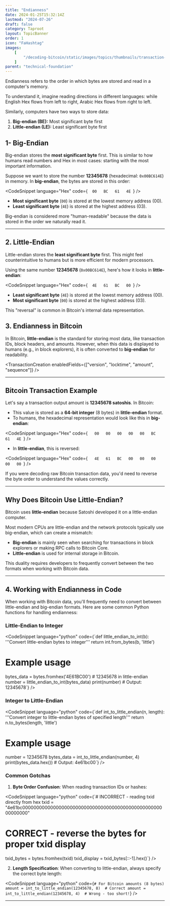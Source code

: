 ```yaml
---
title: "Endianness"
date: 2024-01-25T15:32:14Z
lastmod: "2024-07-26"
draft: false
category: Taproot
layout: TopicBanner
order: 1
icon: "FaHashtag"
images:
    [
        "/decoding-bitcoin/static/images/topics/thumbnails/transaction-module/endianness.png"
    ]
parent: "technical-foundation"
---
```


Endianness refers to the order in which bytes are stored and read in a computer's memory.  

To understand it, imagine reading directions in different languages: while English Hex flows from left to right, Arabic Hex flows from right to left.

Similarly, computers have two ways to store data:
1. **Big-endian (BE):** Most significant byte first
2. **Little-endian (LE):** Least significant byte first

<div className="dark:hidden w-full rounded-xl overflow-hidden">
    <SvgDisplay
        src="/decoding-bitcoin/static/images/topics/transactions/technical-foundation/communication-endianness.svg"
        width="100%"
        height="auto"
    />
</div>
<div className="hidden dark:block w-full rounded-xl overflow-hidden">
    <SvgDisplay
        src="/decoding-bitcoin/static/images/topics/transactions/technical-foundation/communication-endianness.svg"
        width="100%"
        height="auto"
    />
</div>

##  1- Big-Endian

Big-endian stores the **most significant byte** first. This is similar to how humans read numbers and Hex in most cases: starting with the most important information.

Suppose we want to store the number **12345678** (hexadecimal: `0x00BC614E`) in memory. In **big-endian**, the bytes are stored in this order:

<CodeSnippet
    language="Hex"
    code={`   00   BC   61   4E  `}
/>

<div className="dark:hidden w-full rounded-xl overflow-hidden">
    <SvgDisplay
        src="/decoding-bitcoin/static/images/topics/transactions/technical-foundation/bigendian.jpg"
        width="100%"
        height="auto"
    />
</div>
<div className="hidden dark:block w-full rounded-xl overflow-hidden">
    <SvgDisplay
        src="/decoding-bitcoin/static/images/topics/transactions/technical-foundation/bigendian.jpg"
        width="100%"
        height="auto"
    />
</div>


- **Most significant byte** (`00`) is stored at the lowest memory address (00).
- **Least significant byte** (`4E`) is stored at the highest address (03).

Big-endian is considered more "human-readable" because the data is stored in the order we naturally read it.


---

## 2. Little-Endian

Little-endian stores the **least significant byte** first. This might feel counterintuitive to humans but is more efficient for modern processors.

Using the same number **12345678** (`0x00BC614E`), here's how it looks in **little-endian**:

<CodeSnippet
    language="Hex"
    code={`   4E   61   BC   00  `}
/>

<div className="dark:hidden w-full rounded-xl overflow-hidden">
    <SvgDisplay
        src="/decoding-bitcoin/static/images/topics/transactions/technical-foundation/littleendian.png"
        width="100%"
        height="auto"
    />
</div>
<div className="hidden dark:block w-full rounded-xl overflow-hidden">
    <SvgDisplay
        src="/decoding-bitcoin/static/images/topics/transactions/technical-foundation/littleendian.png"
        width="100%"
        height="auto"
    />
</div>


- **Least significant byte** (`4E`) is stored at the lowest memory address (00).
- **Most significant byte** (`00`) is stored at the highest address (03).

This "reversal" is common in Bitcoin's internal data representation.


## 3. Endianness in Bitcoin

In Bitcoin, **little-endian** is the standard for storing most data, like transaction IDs, block headers, and amounts. However, when this data is displayed to humans (e.g., in block explorers), it is often converted to **big-endian** for readability.

<TransactionCreation enabledFields={["version", "locktime", "amount", "sequence"]} />

---

## Bitcoin Transaction Example

Let's say a transaction output amount is **12345678 satoshis**. In Bitcoin:
- This value is stored as a **64-bit integer** (8 bytes) in **little-endian** format.
- To humans, the hexadecimal representation would look like this in **big-endian**:

<CodeSnippet
    language="Hex"
    code={`    00   00   00   00   00   BC   61   4E  `}
/>

- In **little-endian**, this is reversed:

<CodeSnippet
    language="Hex"
    code={`    4E   61   BC   00   00   00   00   00  `}
/>


If you were decoding raw Bitcoin transaction data, you'd need to reverse the byte order to understand the values correctly.

---

## Why Does Bitcoin Use Little-Endian?

Bitcoin uses **little-endian** because Satoshi developed it on a little-endian computer.  

Most modern CPUs are little-endian and the network protocols typically use big-endian, which can create a mismatch:
- **Big-endian** is mainly seen when searching for transactions in block explorers or making RPC calls to Bitcoin Core.
- **Little-endian** is used for internal storage in Bitcoin.

This duality requires developers to frequently convert between the two formats when working with Bitcoin data.

---

## 4. Working with Endianness in Code

When working with Bitcoin data, you'll frequently need to convert between little-endian and big-endian formats. Here are some common Python functions for handling endianness:

### Little-Endian to Integer

<CodeSnippet
    language="python"
    code={`def little_endian_to_int(b):
    '''Convert little-endian bytes to integer'''
    return int.from_bytes(b, 'little')

# Example usage
bytes_data = bytes.fromhex('4E61BC00')  # 12345678 in little-endian
number = little_endian_to_int(bytes_data)
print(number)  # Output: 12345678`}
/>

### Integer to Little-Endian

<CodeSnippet
    language="python"
    code={`def int_to_little_endian(n, length):
    '''Convert integer to little-endian bytes of specified length'''
    return n.to_bytes(length, 'little')

# Example usage
number = 12345678
bytes_data = int_to_little_endian(number, 4)
print(bytes_data.hex())  # Output: 4e61bc00`}
/>

### Common Gotchas

1. **Byte Order Confusion**: When reading transaction IDs or hashes:

<CodeSnippet
    language="python"
    code={`# INCORRECT - reading txid directly from hex
txid = "4e61bc0000000000000000000000000000000000000000000000000000000000"

# CORRECT - reverse the bytes for proper txid display
txid_bytes = bytes.fromhex(txid)
txid_display = txid_bytes[::-1].hex()`}
/>

2. **Length Specification**: When converting to little-endian, always specify the correct byte length:

<CodeSnippet
    language="python"
    code={`# For Bitcoin amounts (8 bytes)
amount = int_to_little_endian(12345678, 8)  # Correct
amount = int_to_little_endian(12345678, 4)  # Wrong - too short!`}
/>

---
